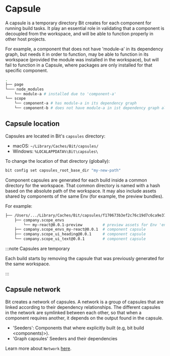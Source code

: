 # Capsule

A capsule is a temporary directory Bit creates for each component for running build tasks. It play an essential role in validating that a component is decoupled from the workspace, and will be able to function properly in other host projects.

For example, a component that does not have 'module-a' in its dependency graph, but needs it in order to function, may be able to function in its workspace (provided the module was installed in the workspace), but will fail to function in a Capsule, where packages are only installed for that specific component.

```bash
.
├── page
└─── node_modules
    └── module-a # installed due to 'component-a'
└── scope
    └── component-a # has module-a in its dependency graph
    └── component-b # does not have module-a in ist dependency graph although it does need it
```

## Capsule location

Capsules are located in Bit's `capsules` directory:

- macOS: `~/Library/Caches/Bit/capsules/`
- Windows: `%LOCALAPPDATA%\Bit\capsules\`

To change the location of that directory (globally):

```bash
bit config set capsules_root_base_dir "my-new-path"
```

Component capsules are generated for each build inside a common directory for the workspace. That common directory is named with a hash based on the absolute path of the workspace. It may also include assets shared by components of the same Env (for example, the preview bundles).

For example:

```bash
├── /Users/.../Library/Caches/Bit/capsules/f170673b3ef2c76c19d7c6ca9e37decddac38e6d
    ├── company.scope_envs
        └── my-react@0.0.1-preview         # preview assets for Env 'envs/my-react'
    ├── company.scope_envs_my-react@0.0.1  # component capsule
    ├── company.scope_ui_heading@0.0.1     # component capsule
    └── company.scope_ui_text@0.0.1        # component capsule
```

:::note Capsules are temporary

Each build starts by removing the capsule that was previously generated for the same workspace.

:::

## Capsule network

Bit creates a network of capsules. A network is a group of capsules that are linked according to their dependency relationships. The different capsules in the network are symlinked between each other, so that when a component requires another, it depends on the output found in the capsule.

- 'Seeders': Components that where explicitly built (e.g, bit build <components)>).
- 'Graph capsules' Seeders and their dependencies

Learn more about `Network` [here](https://bit.dev/teambit/component/isolator/~code/network.ts).
